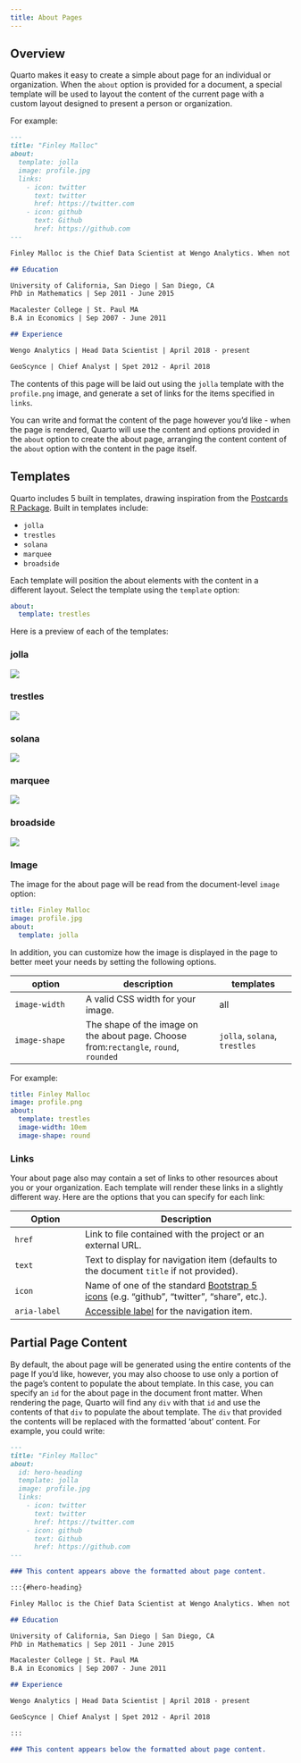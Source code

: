 ```yaml
---
title: About Pages
---
```


## Overview

Quarto makes it easy to create a simple about page for an individual or organization. When the `about` option is provided for a document, a special template will be used to layout the content of the current page with a custom layout designed to present a person or organization.

For example:

``` markdown
---
title: "Finley Malloc"
about:
  template: jolla
  image: profile.jpg
  links:
    - icon: twitter
      text: twitter
      href: https://twitter.com
    - icon: github
      text: Github
      href: https://github.com
---

Finley Malloc is the Chief Data Scientist at Wengo Analytics. When not innovating on data platforms, Finley enjoys spending  time unicycling and playing with her pet iguana.

## Education

University of California, San Diego | San Diego, CA
PhD in Mathematics | Sep 2011 - June 2015

Macalester College | St. Paul MA
B.A in Economics | Sep 2007 - June 2011

## Experience

Wengo Analytics | Head Data Scientist | April 2018 - present

GeoScynce | Chief Analyst | Spet 2012 - April 2018
```

The contents of this page will be laid out using the `jolla` template with the `profile.png` image, and generate a set of links for the items specified in `links`.

You can write and format the content of the page however you'd like - when the page is rendered, Quarto will use the content and options provided in the `about` option to create the about page, arranging the content content of the `about` option with the content in the page itself.

## Templates

Quarto includes 5 built in templates, drawing inspiration from the [Postcards R Package](https://cran.r-project.org/web/packages/postcards/readme/README.html). Built in templates include:

-   `jolla`
-   `trestles`
-   `solana`
-   `marquee`
-   `broadside`

Each template will position the about elements with the content in a different layout. Select the template using the `template` option:

``` yaml
about:
  template: trestles
```

Here is a preview of each of the templates:

::: panel-tabset
### jolla

![](images/about-jolla.png){.border}

### trestles

![](images/about-trestles.png){.border}

### solana

![](images/about-solana.png){.border}

### marquee

![](images/about-marquee.png){.border}

### broadside

![](images/about-broadside.png){.border}
:::

### Image

The image for the about page will be read from the document-level `image` option:

``` yaml
title: Finley Malloc
image: profile.jpg
about:
  template: jolla
```

In addition, you can customize how the image is displayed in the page to better meet your needs by setting the following options.

| option        | description                                                                           | templates                     |
|------------------|----------------------------------|--------------------|
| `image-width` | A valid CSS width for your image.                                                     | all                           |
| `image-shape` | The shape of the image on the about page. Choose from:`rectangle`, `round`, `rounded` | `jolla`, `solana`, `trestles` |

For example:

``` yaml
title: Finley Malloc
image: profile.png
about:
  template: trestles
  image-width: 10em
  image-shape: round
```

### Links

Your about page also may contain a set of links to other resources about you or your organization. Each template will render these links in a slightly different way. Here are the options that you can specify for each link:

| Option       | Description                                                                                                                                                 |
|------------------|------------------------------------------------------|
| `href`       | Link to file contained with the project or an external URL.                                                                                                 |
| `text`       | Text to display for navigation item (defaults to the document `title` if not provided).                                                                     |
| `icon`       | Name of one of the standard [Bootstrap 5 icons](https://icons.getbootstrap.com/) (e.g. "github", "twitter", "share", etc.).                                 |
| `aria-label` | [Accessible label](https://developer.mozilla.org/en-US/docs/Web/Accessibility/ARIA/ARIA_Techniques/Using_the_aria-label_attribute) for the navigation item. |

## Partial Page Content

By default, the about page will be generated using the entire contents of the page If you'd like, however, you may also choose to use only a portion of the page's content to populate the about template. In this case, you can specify an `id` for the about page in the document front matter. When rendering the page, Quarto will find any `div` with that `id` and use the contents of that `div` to populate the about template. The `div` that provided the contents will be replaced with the formatted 'about' content. For example, you could write:

``` markdown
---
title: "Finley Malloc"
about:
  id: hero-heading
  template: jolla
  image: profile.jpg
  links:
    - icon: twitter
      text: twitter
      href: https://twitter.com
    - icon: github
      text: Github
      href: https://github.com
---

### This content appears above the formatted about page content.

:::{#hero-heading}

Finley Malloc is the Chief Data Scientist at Wengo Analytics. When not innovating on data platforms, Finley enjoys spending  time unicycling and playing with her pet iguana.

## Education

University of California, San Diego | San Diego, CA
PhD in Mathematics | Sep 2011 - June 2015

Macalester College | St. Paul MA
B.A in Economics | Sep 2007 - June 2011

## Experience

Wengo Analytics | Head Data Scientist | April 2018 - present

GeoScynce | Chief Analyst | Spet 2012 - April 2018

:::

### This content appears below the formatted about page content.
```
